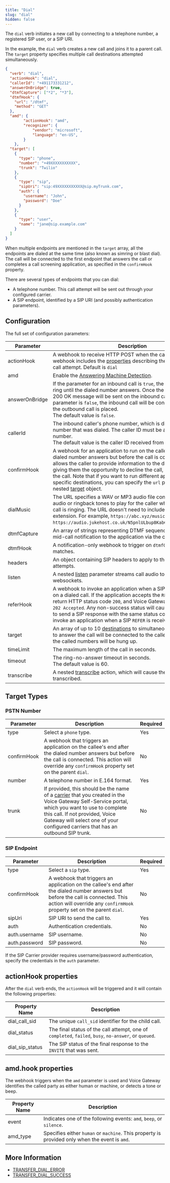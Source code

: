 ```yaml
---
title: "Dial"
slug: "dial"
hidden: false
---
```


The `dial` verb initiates a new call by connecting to a telephone number, a registered SIP user, or a SIP URI.

In the example, the `dial` verb creates a new call and joins it to a parent call. The `target` property specifies multiple call destinations attempted simultaneously.

```json
{
  "verb": "dial",
  "actionHook": "dial",
  "callerId": "+491173331212",
  "answerOnBridge": true,
  "dtmfCapture": ["*2", "*3"],
  "dtmfHook": {
    "url": "/dtmf",
    "method": "GET"
  },
  "amd": {
        "actionHook": "amd",
        "recognizer": {
            "vendor": "microsoft",
            "language": "en-US",
        }
    },
  "target": [
    {
      "type": "phone",
      "number": "+49XXXXXXXXXXX",
      "trunk": "Twilio"
    },
    {
      "type": "sip",
      "sipUri": "sip:49XXXXXXXXXXX@sip.myTrunk.com",
      "auth": {
        "username": "John",
        "password": "Doe"
      }
    },
    {
      "type": "user",
      "name": "jane@sip.example.com"
    }
  ]
}
```

When multiple endpoints are mentioned in the `target` array, all the endpoints are dialed at the same time (also known as simring or blast dial). The call will be connected to the first endpoint that answers the call or completes a call screening application, as specified in the `confirmHook` property.

There are several types of endpoints that you can dial:

- A telephone number. This call attempt will be sent out through your configured carrier.
- A SIP endpoint, identified by a SIP URI (and possibly authentication parameters).

## Configuration

The full set of configuration parameters:

| Parameter      | Description                                                                                                                                                                                                                                                                                                                                                                                                                                | Required |
|----------------|--------------------------------------------------------------------------------------------------------------------------------------------------------------------------------------------------------------------------------------------------------------------------------------------------------------------------------------------------------------------------------------------------------------------------------------------|----------|
| actionHook     | A webhook to receive HTTP POST when the call ends. The webhook includes the [properties](#actionhook-properties) describing the outcome of the call attempt. Default is `dial`                                                                                                                                                                                                                                                             | No       |
| amd            | Enable the [Answering Machine Detection](/voice-gateway/references/verbs/amd).                                                                                                                                                                                                                                                                                                                                                                                          | No       |
| answerOnBridge | If the parameter for an inbound call is `true`, the call will continue to ring until the dialed number answers. Once the call is answered, a 200 OK message will be sent on the inbound call. However, if this parameter is `false`, the inbound call will be connected as soon as the outbound call is placed.<br/>The default value is `false`.                                                                                           | No       |
| callerId       | The inbound caller's phone number, which is displayed to the number that was dialed. The caller ID must be a valid E.164 number.<br/>The default value is the caller ID received from the inbound call.                                                                                                                                                                                                                                     | No       |
| confirmHook    | A webhook for an application to run on the callee's end after the dialed number answers but before the call is connected. This allows the caller to provide information to the dialed number, giving them the opportunity to decline the call, before they answer the call. Note that if you want to run different applications on specific destinations, you can specify the `url` property on the nested [target](#target-types) object. | No       |
| dialMusic      | The URL specifies a WAV or MP3 audio file containing custom audio or ringback tones to play for the caller while the outbound call is ringing. The URL doesn't need to include the `.mp3` or `.wav` extension. For example, `https://abc.xyz/music.mp3` or `https://audio.jukehost.co.uk/N5pnlULbup8KabGRE7dsGwHTeIZAwWdr`.                                                                                                                | No       |
| dtmfCapture    | An array of strings representing DTMF sequences that trigger a mid-call notification to the application via the configured `dtmfHook`.                                                                                                                                                                                                                                                                                                     | No       |
| dtmfHook       | A notification-only webhook to trigger on `dtmfCapture` entry matches.                                                                                                                                                                                                                                                                                                                                                                     | No       |
| headers        | An object containing SIP headers to apply to the outbound call attempts.                                                                                                                                                                                                                                                                                                                                                                   | No       |
| listen         | A nested [listen](/voice-gateway/references/verbs/listen) parameter streams call audio to a remote server via websockets.                                                                                                                                                                                                                                                                                                                                               | No       |
| referHook      | A webhook to invoke an application when a SIP `REFER` is received on a dialed call. If the application accepts the `REFER`, it should return HTTP status code `200`, and Voice Gateway will send a SIP `202 Accepted`. Any non-success status will cause Voice Gateway to send a SIP response with the same status code. a webhook to invoke an application when a SIP `REFER` is received on a dialed call.                               | No       |
| target         | An array of up to 10 [destinations](#target-types) to simultaneously dial. The entity to answer the call will be connected to the caller and the rest of the called numbers will be hung up.                                                                                                                                                                                                                                               | Yes      |
| timeLimit      | The maximum length of the call in seconds.                                                                                                                                                                                                                                                                                                                                                                                                 | No       |
| timeout        | The ring-no-answer timeout in seconds.<br/> The default value is 60.                                                                                                                                                                                                                                                                                                                                                                        | No       |
| transcribe     | A nested [transcribe](/voice-gateway/references/verbs/transcribe) action, which will cause the call to be transcribed.                                                                                                                                                                                                                                                                                                                                                  | No       |

## Target Types

### PSTN Number

| Parameter   | Description                                                                                                                                                                                                                                                                                      | Required |
|-------------|--------------------------------------------------------------------------------------------------------------------------------------------------------------------------------------------------------------------------------------------------------------------------------------------------|----------|
| type        | Select a `phone` type.                                                                                                                                                                                                                                                                           | Yes      |
| confirmHook | A webhook that triggers an application on the callee's end after the dialed number answers but before the call is connected. This action will override any `confirmHook` property set on the parent `dial`.                                                                                      | No       |
| number      | A telephone number in E.164 format.                                                                                                                                                                                                                                                              | Yes      |
| trunk       | If provided, this should be the name of a [carrier](/voice-gateway/webapp/carriers) that you created in the Voice Gateway Self-Service portal, which you want to use to complete this call. If not provided, Voice Gateway will select one of your configured carriers that has an outbound SIP trunk. | No       |

### SIP Endpoint

| Parameter     | Description                                                                                                                                                                                                 | Required |
|---------------|-------------------------------------------------------------------------------------------------------------------------------------------------------------------------------------------------------------|----------|
| type          | Select a `sip` type.                                                                                                                                                                                        | Yes      |
| confirmHook   | A webhook that triggers an application on the callee's end after the dialed number answers but before the call is connected. This action will override any `confirmHook` property set on the parent `dial`. | No       |
| sipUri        | SIP URI to send the call to.                                                                                                                                                                                | Yes      |
| auth          | Authentication credentials.                                                                                                                                                                                 | No       |
| auth.username | SIP username.                                                                                                                                                                                               | No       |
| auth.password | SIP password.                                                                                                                                                                                               | No       |

If the SIP Carrier provider requires username/password authentication, specify the credentials in the `auth` parameter.

## actionHook properties

After the `dial` verb ends, the `actionHook` will be triggered and it will contain the following properties:

| Property Name   | Description                                                                                           |
|-----------------|-------------------------------------------------------------------------------------------------------|
| dial_call_sid   | The unique `call_sid` identifier for the child call.                                                  |
| dial_status     | The final status of the call attempt, one of `completed`, `failed`, `busy`, `no-answer`, or `queued`. |
| dial_sip_status | The SIP status of the final response to the `INVITE` that was sent.                                   |

## amd.hook properties

The webhook triggers when the `amd` parameter is used and Voice Gateway identifies the called party as either human or machine, or detects a tone or beep.

| Property Name | Description                                                                                    |
|---------------|------------------------------------------------------------------------------------------------|
| event         | Indicates one of the following events: `amd`, `beep`, or `silence`.                            |
| amd_type      | Specifies either `human` or `machine`. This property is provided only when the event is `amd`. |

## More Information

- [TRANSFER_DIAL_ERROR](/voice-gateway/references/events/TRANSFER_DIAL_ERROR)
- [TRANSFER_DIAL_SUCCESS](/voice-gateway/references/events/TRANSFER_DIAL_SUCCESS)
